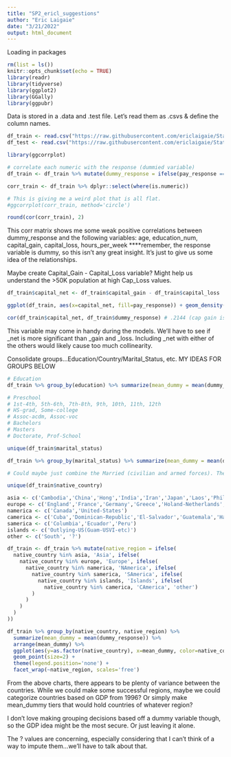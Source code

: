 ```yaml
---
title: "SP2_ericl_suggestions"
author: "Eric Laigaie"
date: "3/21/2022"
output: html_document
---
```


Loading in packages
```r
rm(list = ls())
knitr::opts_chunk$set(echo = TRUE)
library(readr)
library(tidyverse)
library(ggplot2)
library(GGally)
library(ggpubr)
```

Data is stored in a .data and .test file. Let's read them as .csvs & define the column names.
```r
df_train <- read.csv("https://raw.githubusercontent.com/ericlaigaie/StatsProject_2/main/train.csv")
df_test <- read.csv("https://raw.githubusercontent.com/ericlaigaie/StatsProject_2/main/test.csv")
```

```r
library(ggcorrplot)

# correlate each numeric with the response (dummied variable)
df_train <- df_train %>% mutate(dummy_response = ifelse(pay_response == "<=50K", 0, 1))

corr_train <- df_train %>% dplyr::select(where(is.numeric))

# This is giving me a weird plot that is all flat.
#ggcorrplot(corr_train, method='circle')

round(cor(corr_train), 2)
```
This corr matrix shows me some weak positive correlations between dummy_response and the following variables:
  age, education_num, capital_gain, capital_loss, hours_per_week
  ****remember, the response variable is dummy, so this isn't any great insight. It's just to give us some idea of the relationships.

Maybe create Capital_Gain - Capital_Loss variable? Might help us understand the >50K population at high Cap_Loss values.
```r
df_train$capital_net <- df_train$capital_gain - df_train$capital_loss

ggplot(df_train, aes(x=capital_net, fill=pay_response)) + geom_density(alpha=.6) + labs(title='cap_net Density - By Pay_Reponse') + xlim(0, 16000)

cor(df_train$capital_net, df_train$dummy_response) # .2144 (cap gain is .22 and cap loss is .15)
```
This variable may come in handy during the models. We'll have to see if _net is more significant than _gain and _loss. Including _net with either of the others would likely cause too much collinearity.

Consolidate groups...Education/Country/Marital_Status, etc. MY IDEAS FOR GROUPS BELOW
```r
# Education
df_train %>% group_by(education) %>% summarize(mean_dummy = mean(dummy_response)) %>% arrange(mean_dummy) %>% ggplot(aes(y=as.factor(education), x=mean_dummy, color=education)) + geom_point(size=2)

# Preschool
# 1st-4th, 5th-6th, 7th-8th, 9th, 10th, 11th, 12th
# HS-grad, Some-college
# Assoc-acdm, Assoc-voc
# Bachelors
# Masters
# Doctorate, Prof-School
```

```r
unique(df_train$marital_status)

df_train %>% group_by(marital_status) %>% summarize(mean_dummy = mean(dummy_response)) %>% arrange(mean_dummy) %>% ggplot(aes(y=as.factor(marital_status), x=mean_dummy, color=marital_status)) + geom_point(size=2)

# Could maybe just combine the Married (civilian and armed forces). The others seem distinct enough in scenario and mean_dummy
```

```r
unique(df_train$native_country)

asia <- c('Cambodia','China','Hong','India','Iran','Japan','Laos','Philippines','Taiwan','Thailand','Vietnam')
europe <- c('England','France','Germany','Greece','Holand-Netherlands','Hungary','Ireland','Italy','Poland','Portugal','Scotland','Yugoslavia')
namerica <- c('Canada','United-States')
camerica <- c('Cuba','Dominican-Republic','El-Salvador','Guatemala','Haiti','Honduras','Jamaica','Mexico','Nicaragua','Puerto-Rico','Trinadad&Tobago')
samerica <- c('Columbia','Ecuador','Peru')
islands <- c('Outlying-US(Guam-USVI-etc)')
other <- c('South', '?')

df_train <- df_train %>% mutate(native_region = ifelse(
  native_country %in% asia, 'Asia', ifelse(
    native_country %in% europe, 'Europe', ifelse(
      native_country %in% namerica, 'NAmerica', ifelse(
        native_country %in% samerica, 'SAmerica', ifelse(
          native_country %in% islands, 'Islands', ifelse(
            native_country %in% camerica, 'CAmerica', 'other')
        )
      )
    )
  )
))

df_train %>% group_by(native_country, native_region) %>% 
  summarize(mean_dummy = mean(dummy_response)) %>% 
  arrange(mean_dummy) %>% 
  ggplot(aes(y=as.factor(native_country), x=mean_dummy, color=native_country)) + 
  geom_point(size=2) + 
  theme(legend.position='none') + 
  facet_wrap(~native_region, scales='free')
```
From the above charts, there appears to be plenty of variance between the countries. While we could make some successful regions, maybe we could categorize countries based on GDP from 1996? Or simply make mean_dummy tiers that would hold countries of whatever region?

I don't love making grouping decisions based off a dummy variable though, so the GDP idea might be the most secure. Or just leaving it alone.



The ? values are concerning, especially considering that I can't think of a way to impute them...we'll have to talk about that.